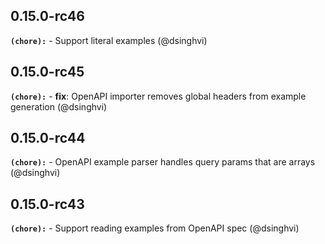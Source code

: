 ## 0.15.0-rc46
**`(chore):`** - Support literal examples (@dsinghvi) 

## 0.15.0-rc45
**`(chore):`** - **fix**: OpenAPI importer removes global headers from example generation (@dsinghvi) 

## 0.15.0-rc44
**`(chore):`** - OpenAPI example parser handles query params that are arrays (@dsinghvi) 

## 0.15.0-rc43
**`(chore):`** - Support reading examples from OpenAPI spec (@dsinghvi) 

